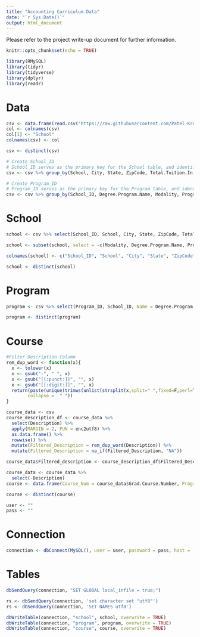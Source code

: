 ---
title: "Accounting Curriculum Data"
date: "`r Sys.Date()`"
output: html_document
---

Please refer to the project write-up document for further information.

```{r setup, include=FALSE}
knitr::opts_chunk$set(echo = TRUE)
```

```{r libraries, message=FALSE}
library(RMySQL)
library(tidyr)
library(tidyverse)
library(dplyr)
library(readr)
```



# Data
```{r csv, message=FALSE}

csv <- data.frame(read.csv("https://raw.githubusercontent.com/Patel-Krutika/Data_607/main/Acct_Curricula2.csv"))
col <- colnames(csv) 
col[1] <- "School"
colnames(csv) <- col

csv <- distinct(csv)

# Create School_ID
# School_ID serves as the primary key for the School table, and identifies a unique school
csv <- csv %>% group_by(School, City, State, ZipCode, Total.Tuition.In.State, Tuition.per.Credit.In.State, In.state.fees, Total.Tuition.Out.of.State, Tuition.per.Credit.Out.of.State, Out.of.state.fees) %>% mutate(School_ID=cur_group_id())

# Create Program_ID
# Program_ID serves as the primary key for the Program table, and identifies a unique program
csv <- csv %>% group_by(School_ID, Degree.Program.Name, Modality, Program.Degree.Credits, Programmic.Accrediation) %>% mutate(Program_ID=cur_group_id())
```


# School
```{r School, message=FALSE}
school <- csv %>% select(School_ID, School, City, State, ZipCode, Total.Tuition.In.State, Tuition.per.Credit.In.State, In.state.fees, Total.Tuition.Out.of.State, Tuition.per.Credit.Out.of.State, Out.of.state.fees)

school <- subset(school, select = -c(Modality, Degree.Program.Name, Program.Degree.Credits, Programmic.Accrediation) )

colnames(school) <- c("School_ID", "School", "City", "State", "ZipCode", "Total_Tuition_In_State", "Tuition_per_Credit_In_State", "In_state_fees", "Total_Tuition_Out_of_State", "Tuition_per_Credit_Out_of_State", "Out_of_state_fees")

school <- distinct(school)

```


# Program
```{r Program, message=FALSE}
program <- csv %>% select(Program_ID, School_ID, Name = Degree.Program.Name, Modality, Credits = Program.Degree.Credits, Program_Accrediation = Programmic.Accrediation)

program <- distinct(program)

```


# Course
```{r Course, message=FALSE}

#Filter Description Column
rem_dup_word <- function(x){
  x <- tolower(x)
  x <- gsub("-", " ", x)
  x <- gsub("[[:punct:]]", "", x)
  x <- gsub("[[:digit:]]", "", x)
  return(paste(unique(trimws(unlist(strsplit(x,split=" ",fixed=F,perl=T)))),
        collapse =  " "))
}

course_data <- csv
course_description_df <- course_data %>%
  select(Description) %>%
  apply(MARGIN = 2, FUN = enc2utf8) %>%
  as.data.frame() %>%
  rowwise() %>%
  mutate(Filtered_Description = rem_dup_word(Description)) %>%
  mutate(Filtered_Description = na_if(Filtered_Description, "NA"))

course_data$Filtered_description <- course_description_df$Filtered_Description

course_data <- course_data %>%
  select(-Description)
course <- data.frame(Course_Num = course_data$Grad.Course.Number, Program_ID = course_data$Program_ID, Name = course_data$Name.of.Course, Description = course_data$Filtered_description, Credits = course_data$Course.Credits, Core_Or_Elective = course_data$Core.or.Elective)

course <- distinct(course)
```



```{r, include=FALSE}
user <- ""
pass <- ""
```

# Connection
```{r}
connection <- dbConnect(MySQL(), user = user, password = pass, host = 'localhost', dbname = 'data_science')
```


# Tables
```{r sql_server}

dbSendQuery(connection, "SET GLOBAL local_infile = true;")

rs <- dbSendQuery(connection, 'set character set "utf8"')
rs <- dbSendQuery(connection, 'SET NAMES utf8')

dbWriteTable(connection, "school", school, overwrite = TRUE)
dbWriteTable(connection, "program", program, overwrite = TRUE)
dbWriteTable(connection, "course", course, overwrite = TRUE)

```

